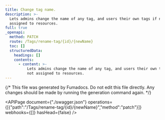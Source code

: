 ```yaml
---
title: Change tag name.
description: >-
  Lets admins change the name of any tag, and users their own tags if not
  assigned to resources.
full: true
_openapi:
  method: PATCH
  route: /Tags/rename-tag/{id}/{newName}
  toc: []
  structuredData:
    headings: []
    contents:
      - content: >-
          Lets admins change the name of any tag, and users their own tags if
          not assigned to resources.
---
```


{/* This file was generated by Fumadocs.
Do not edit this file directly. Any changes should be made by running the generation command again. */}

<APIPage document={"./swagger.json"} operations={[{"path":"/Tags/rename-tag/{id}/{newName}","method":"patch"}]} webhooks={[]} hasHead={false} />